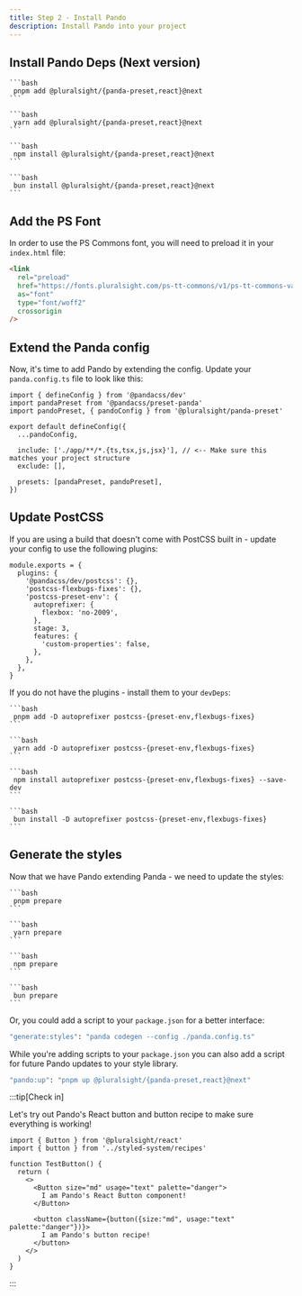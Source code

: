 ```yaml
---
title: Step 2 - Install Pando
description: Install Pando into your project
---
```



## Install Pando Deps (Next version)

<Tabs>
  <TabItem label="pnPm">

    ```bash
     pnpm add @pluralsight/{panda-preset,react}@next
    ```

  </TabItem>
  <TabItem label="Yarn Berry">

    ```bash
     yarn add @pluralsight/{panda-preset,react}@next
    ```

  </TabItem>
  <TabItem label="npm">

    ```bash
     npm install @pluralsight/{panda-preset,react}@next
    ```

  </TabItem>
  <TabItem label="bun">

    ```bash
     bun install @pluralsight/{panda-preset,react}@next
    ```

  </TabItem>
</Tabs>

## Add the PS Font

In order to use the PS Commons font, you will need to preload it in your `index.html` file:

```html
<link
  rel="preload"
  href="https://fonts.pluralsight.com/ps-tt-commons/v1/ps-tt-commons-variable-roman.woff2"
  as="font"
  type="font/woff2"
  crossorigin
/>
```

## Extend the Panda config

Now, it's time to add Pando by extending the config. Update your `panda.config.ts` file to look like this:

```tsx
import { defineConfig } from '@pandacss/dev'
import pandaPreset from '@pandacss/preset-panda'
import pandoPreset, { pandoConfig } from '@pluralsight/panda-preset'

export default defineConfig({
  ...pandoConfig,

  include: ['./app/**/*.{ts,tsx,js,jsx}'], // <-- Make sure this matches your project structure
  exclude: [],

  presets: [pandaPreset, pandoPreset],
})
```

## Update PostCSS

If you are using a build that doesn't come with PostCSS built in - update your config to use the following plugins:

```tsx
module.exports = {
  plugins: {
    '@pandacss/dev/postcss': {},
    'postcss-flexbugs-fixes': {},
    'postcss-preset-env': {
      autoprefixer: {
        flexbox: 'no-2009',
      },
      stage: 3,
      features: {
        'custom-properties': false,
      },
    },
  },
}
```

If you do not have the plugins - install them to your `devDeps`:

<Tabs>
  <TabItem label="pnPm">

    ```bash
     pnpm add -D autoprefixer postcss-{preset-env,flexbugs-fixes}
    ```

  </TabItem>
  <TabItem label="Yarn Berry">

    ```bash
     yarn add -D autoprefixer postcss-{preset-env,flexbugs-fixes}
    ```

  </TabItem>
  <TabItem label="npm">

    ```bash
     npm install autoprefixer postcss-{preset-env,flexbugs-fixes} --save-dev
    ```

  </TabItem>
  <TabItem label="bun">

    ```bash
     bun install -D autoprefixer postcss-{preset-env,flexbugs-fixes}
    ```

  </TabItem>
</Tabs>

## Generate the styles

Now that we have Pando extending Panda - we need to update the styles:

<Tabs>
  <TabItem label="pnPm">

    ```bash
     pnpm prepare
    ```

  </TabItem>
  <TabItem label="Yarn Berry">

    ```bash
     yarn prepare
    ```

  </TabItem>
  <TabItem label="npm">

    ```bash
     npm prepare
    ```

  </TabItem>
  <TabItem label="bun">

    ```bash
     bun prepare
    ```

  </TabItem>
</Tabs>

Or, you could add a script to your `package.json` for a better interface:

```bash
"generate:styles": "panda codegen --config ./panda.config.ts"
```

While you're adding scripts to your `package.json` you can also add a script for future Pando updates to your style library.

```bash
"pando:up": "pnpm up @pluralsight/{panda-preset,react}@next"
```

:::tip[Check in]

Let's try out Pando's React button and button recipe to make sure everything is working!

```tsx
import { Button } from '@pluralsight/react'
import { button } from '../styled-system/recipes'

function TestButton() {
  return (
    <>
      <Button size="md" usage="text" palette="danger">
        I am Pando's React Button component!
      </Button>

      <button className={button({size:"md", usage:"text" palette:"danger"})}>
        I am Pando's button recipe!
      </button>
    </>
  )
}
```

:::
